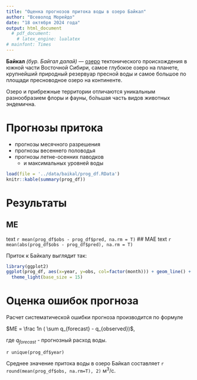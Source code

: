 ```yaml
---
title: "Оценка прогнозов притока воды в озеро Байкал"
author: "Всеволод Морейдо"
date: "18 октября 2024 года"
output: html_document
  # pdf_document:
    # latex_engine: lualatex
# mainfont: Times
---
```


**Байкал** _(бур. Байгал далай)_ — [озеро](https://ru.wikipedia.org/wiki/%D0%91%D0%B0%D0%B9%D0%BA%D0%B0%D0%BB) тектонического происхождения в южной части Восточной Сибири, самое глубокое озеро на планете, крупнейший природный резервуар пресной воды и самое большое по площади пресноводное озеро на континенте.

Озеро и прибрежные территории отличаются уникальным разнообразием флоры и фауны, бо́льшая часть видов животных эндемична.

# Прогнозы притока

* прогнозы месячного разрешения
* прогнозы весеннего половодья
* прогнозы летне-осенних паводков
  + и максимальных уровней воды
  
```r
load(file = '../data/baikal/prog_df.RData')
knitr::kable(summary(prog_df))
```
# Результаты {.tabset}
## ME
text `r mean(prog_df$obs - prog_df$pred, na.rm = T)`
## MAE
text `r mean(abs(prog_df$obs - prog_df$pred), na.rm = T)`




Приток к Байкалу выглядит так:

```r
library(ggplot2)
ggplot(prog_df, aes(x=year, y=obs, col=factor(month))) + geom_line() + geom_point() + facet_wrap(month~., scales = 'free_y') + 
  theme_light(base_size = 15)
```

# Оценка ошибок прогноза

Расчет систематической ошибки прогноза производится по формуле

$ME = \frac 1n ( \sum q_{forecast} - q_{observed})$, 

где $q_{forecast}$ - прогнозный расход воды. 

`r unique(prog_df$year)`

Среднее значение притока воды в озеро Байкал составляет `r round(mean(prog_df$obs, na.rm=T), 2)` м^3^/c.

